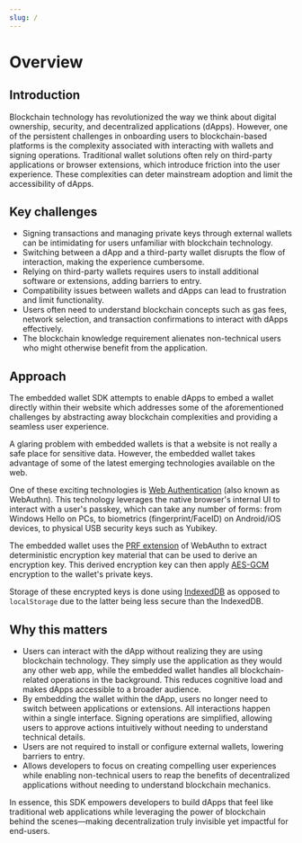 ```yaml
---
slug: /
---
```


# Overview


<TOCInline
  maxHeadingLevel={4}
  toc={toc}
/>

## Introduction

Blockchain technology has revolutionized the way we think about digital ownership, security, and decentralized applications (dApps). However, one of the persistent challenges in onboarding users to blockchain-based platforms is the complexity associated with interacting with wallets and signing operations. Traditional wallet solutions often rely on third-party applications or browser extensions, which introduce friction into the user experience. These complexities can deter mainstream adoption and limit the accessibility of dApps.

## Key challenges

* Signing transactions and managing private keys through external wallets can be intimidating for users unfamiliar with blockchain technology.
* Switching between a dApp and a third-party wallet disrupts the flow of interaction, making the experience cumbersome.
* Relying on third-party wallets requires users to install additional software or extensions, adding barriers to entry.
* Compatibility issues between wallets and dApps can lead to frustration and limit functionality.
* Users often need to understand blockchain concepts such as gas fees, network selection, and transaction confirmations to interact with dApps effectively.
* The blockchain knowledge requirement alienates non-technical users who might otherwise benefit from the application.

## Approach

The embedded wallet SDK attempts to enable dApps to embed a wallet directly within their website which addresses some of the aforementioned challenges by abstracting away blockchain complexities and providing a seamless user experience.

A glaring problem with embedded wallets is that a website is not really a safe place for sensitive data. However, the embedded wallet takes advantage of some of the latest emerging technologies available on the web.

One of these exciting technologies is [Web Authentication](https://developer.mozilla.org/en-US/docs/Web/API/Web_Authentication_API) (also known as WebAuthn). This technology leverages the native browser's internal UI to interact with a user's passkey, which can take any number of forms: from Windows Hello on PCs, to biometrics (fingerprint/FaceID) on Android/iOS devices, to physical USB security keys such as Yubikey.

The embedded wallet uses the [PRF extension](https://github.com/w3c/webauthn/wiki/Explainer:-PRF-extension) of WebAuthn to extract deterministic encryption key material that can be used to derive an encryption key. This derived encryption key can then apply [AES-GCM](https://csrc.nist.rip/groups/ST/toolkit/BCM/documents/proposedmodes/gcm/gcm-spec.pdf) encryption to the wallet's private keys.

Storage of these encrypted keys is done using [IndexedDB](https://developer.mozilla.org/en-US/docs/Web/API/IndexedDB_API) as opposed to `localStorage` due to the latter being less secure than the IndexedDB.

## Why this matters

* Users can interact with the dApp without realizing they are using blockchain technology. They simply use the application as they would any other web app, while the embedded wallet handles all blockchain-related operations in the background. This reduces cognitive load and makes dApps accessible to a broader audience.
* By embedding the wallet within the dApp, users no longer need to switch between applications or extensions. All interactions happen within a single interface. Signing operations are simplified, allowing users to approve actions intuitively without needing to understand technical details.
* Users are not required to install or configure external wallets, lowering barriers to entry.
* Allows developers to focus on creating compelling user experiences while enabling non-technical users to reap the benefits of decentralized applications without needing to understand blockchain mechanics.

In essence, this SDK empowers developers to build dApps that feel like traditional web applications while leveraging the power of blockchain behind the scenes—making decentralization truly invisible yet impactful for end-users.

